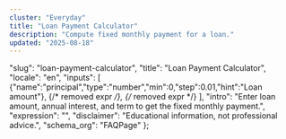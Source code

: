 ```yaml
---
cluster: "Everyday"
title: "Loan Payment Calculator"
description: "Compute fixed monthly payment for a loan."
updated: "2025-08-18"
---
```



  "slug": "loan-payment-calculator",
  "title": "Loan Payment Calculator",
  "locale": "en",
  "inputs": [
    {"name":"principal","type":"number","min":0,"step":0.01,"hint":"Loan amount"},
    {/* removed expr */},
    {/* removed expr */}
  ],
  "intro": "Enter loan amount, annual interest, and term to get the fixed monthly payment.",
  "expression": "", 
  "disclaimer": "Educational information, not professional advice.",
  "schema_org": "FAQPage"
};

<BaseLayout title={schema.title} description={schema.description}>
  <Calculator schema={schema} />
</BaseLayout>
